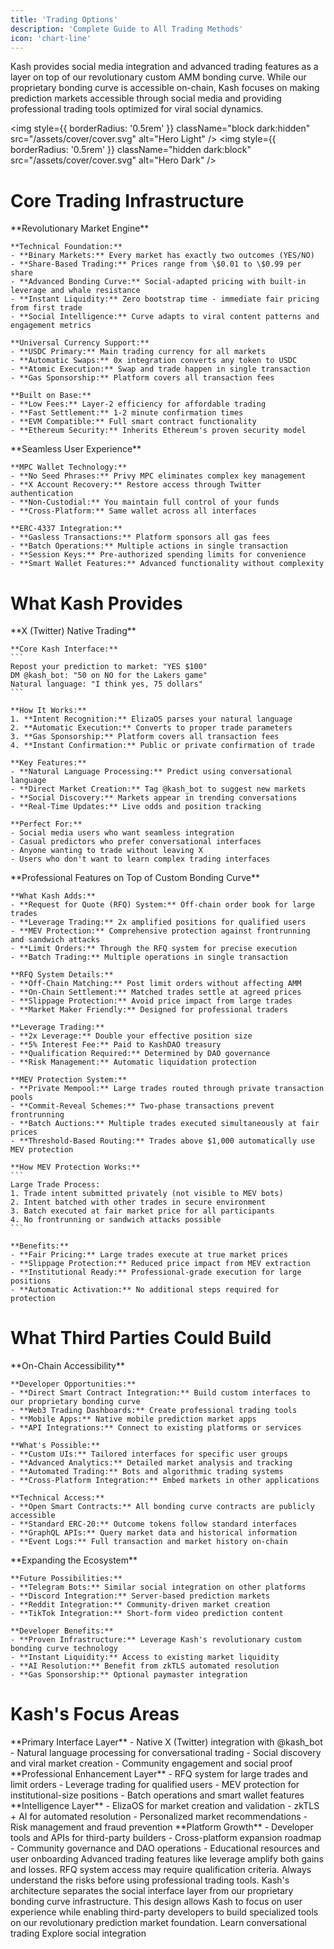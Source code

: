 ```yaml
---
title: 'Trading Options'
description: 'Complete Guide to All Trading Methods'
icon: 'chart-line'
---
```


<Note>
Kash provides social media integration and advanced trading features as a layer on top of our revolutionary custom AMM bonding curve. While our proprietary bonding curve is accessible on-chain, Kash focuses on making prediction markets accessible through social media and providing professional trading tools optimized for viral social dynamics.
</Note>

<img
  style={{ borderRadius: '0.5rem' }}
  className="block dark:hidden"
  src="/assets/cover/cover.svg"
  alt="Hero Light"
/>
<img
  style={{ borderRadius: '0.5rem' }}
  className="hidden dark:block"
  src="/assets/cover/cover.svg"
  alt="Hero Dark"
/>

# Core Trading Infrastructure

<AccordionGroup>
  <Accordion title="Custom AMM Bonding Curve">
    **Revolutionary Market Engine**
    
    **Technical Foundation:**
    - **Binary Markets:** Every market has exactly two outcomes (YES/NO)
    - **Share-Based Trading:** Prices range from \$0.01 to \$0.99 per share
    - **Advanced Bonding Curve:** Social-adapted pricing with built-in leverage and whale resistance
    - **Instant Liquidity:** Zero bootstrap time - immediate fair pricing from first trade
    - **Social Intelligence:** Curve adapts to viral content patterns and engagement metrics
    
    **Universal Currency Support:**
    - **USDC Primary:** Main trading currency for all markets
    - **Automatic Swaps:** 0x integration converts any token to USDC
    - **Atomic Execution:** Swap and trade happen in single transaction
    - **Gas Sponsorship:** Platform covers all transaction fees
    
    **Built on Base:**
    - **Low Fees:** Layer-2 efficiency for affordable trading
    - **Fast Settlement:** 1-2 minute confirmation times
    - **EVM Compatible:** Full smart contract functionality
    - **Ethereum Security:** Inherits Ethereum's proven security model
  </Accordion>
  
  <Accordion title="Account Abstraction & Wallet Management">
    **Seamless User Experience**
    
    **MPC Wallet Technology:**
    - **No Seed Phrases:** Privy MPC eliminates complex key management
    - **X Account Recovery:** Restore access through Twitter authentication
    - **Non-Custodial:** You maintain full control of your funds
    - **Cross-Platform:** Same wallet across all interfaces
    
    **ERC-4337 Integration:**
    - **Gasless Transactions:** Platform sponsors all gas fees
    - **Batch Operations:** Multiple actions in single transaction
    - **Session Keys:** Pre-authorized spending limits for convenience
    - **Smart Wallet Features:** Advanced functionality without complexity
  </Accordion>
</AccordionGroup>

# What Kash Provides

<Tabs>
  <Tab title="Social Media Integration">
    **X (Twitter) Native Trading**
    
    **Core Kash Interface:**
    ```
    Repost your prediction to market: "YES $100"
    DM @kash_bot: "50 on NO for the Lakers game"
    Natural language: "I think yes, 75 dollars"
    ```
    
    **How It Works:**
    1. **Intent Recognition:** ElizaOS parses your natural language
    2. **Automatic Execution:** Converts to proper trade parameters
    3. **Gas Sponsorship:** Platform covers all transaction fees
    4. **Instant Confirmation:** Public or private confirmation of trade
    
    **Key Features:**
    - **Natural Language Processing:** Predict using conversational language
    - **Direct Market Creation:** Tag @kash_bot to suggest new markets
    - **Social Discovery:** Markets appear in trending conversations
    - **Real-Time Updates:** Live odds and position tracking
    
    **Perfect For:**
    - Social media users who want seamless integration
    - Casual predictors who prefer conversational interfaces
    - Anyone wanting to trade without leaving X
    - Users who don't want to learn complex trading interfaces
  </Tab>
  
  <Tab title="Advanced Trading Layer">
    **Professional Features on Top of Custom Bonding Curve**
    
    **What Kash Adds:**
    - **Request for Quote (RFQ) System:** Off-chain order book for large trades
    - **Leverage Trading:** 2x amplified positions for qualified users
    - **MEV Protection:** Comprehensive protection against frontrunning and sandwich attacks
    - **Limit Orders:** Through the RFQ system for precise execution
    - **Batch Trading:** Multiple operations in single transaction
    
    **RFQ System Details:**
    - **Off-Chain Matching:** Post limit orders without affecting AMM
    - **On-Chain Settlement:** Matched trades settle at agreed prices
    - **Slippage Protection:** Avoid price impact from large trades
    - **Market Maker Friendly:** Designed for professional traders
    
    **Leverage Trading:**
    - **2x Leverage:** Double your effective position size
    - **5% Interest Fee:** Paid to KashDAO treasury
    - **Qualification Required:** Determined by DAO governance
    - **Risk Management:** Automatic liquidation protection
    
    **MEV Protection System:**
    - **Private Mempool:** Large trades routed through private transaction pools
    - **Commit-Reveal Schemes:** Two-phase transactions prevent frontrunning
    - **Batch Auctions:** Multiple trades executed simultaneously at fair prices
    - **Threshold-Based Routing:** Trades above $1,000 automatically use MEV protection
    
    **How MEV Protection Works:**
    ```
    Large Trade Process:
    1. Trade intent submitted privately (not visible to MEV bots)
    2. Intent batched with other trades in secure environment
    3. Batch executed at fair market price for all participants
    4. No frontrunning or sandwich attacks possible
    ```
    
    **Benefits:**
    - **Fair Pricing:** Large trades execute at true market prices
    - **Slippage Protection:** Reduced price impact from MEV extraction
    - **Institutional Ready:** Professional-grade execution for large positions
    - **Automatic Activation:** No additional steps required for protection
  </Tab>
</Tabs>

# What Third Parties Could Build

<AccordionGroup>
  <Accordion title="Direct Bonding Curve Interfaces">
    **On-Chain Accessibility**
    
    **Developer Opportunities:**
    - **Direct Smart Contract Integration:** Build custom interfaces to our proprietary bonding curve
    - **Web3 Trading Dashboards:** Create professional trading tools
    - **Mobile Apps:** Native mobile prediction market apps
    - **API Integrations:** Connect to existing platforms or services
    
    **What's Possible:**
    - **Custom UIs:** Tailored interfaces for specific user groups
    - **Advanced Analytics:** Detailed market analysis and tracking
    - **Automated Trading:** Bots and algorithmic trading systems
    - **Cross-Platform Integration:** Embed markets in other applications
    
    **Technical Access:**
    - **Open Smart Contracts:** All bonding curve contracts are publicly accessible
    - **Standard ERC-20:** Outcome tokens follow standard interfaces
    - **GraphQL APIs:** Query market data and historical information
    - **Event Logs:** Full transaction and market history on-chain
  </Accordion>
  
  <Accordion title="Platform Integrations">
    **Expanding the Ecosystem**
    
    **Future Possibilities:**
    - **Telegram Bots:** Similar social integration on other platforms
    - **Discord Integration:** Server-based prediction markets
    - **Reddit Integration:** Community-driven market creation
    - **TikTok Integration:** Short-form video prediction content
    
    **Developer Benefits:**
    - **Proven Infrastructure:** Leverage Kash's revolutionary custom bonding curve technology
    - **Instant Liquidity:** Access to existing market liquidity
    - **AI Resolution:** Benefit from zkTLS automated resolution
    - **Gas Sponsorship:** Optional paymaster integration
  </Accordion>
</AccordionGroup>

# Kash's Focus Areas

<Steps>
  <Step title="Social Media Integration">
    **Primary Interface Layer**
    - Native X (Twitter) integration with @kash_bot
    - Natural language processing for conversational trading
    - Social discovery and viral market creation
    - Community engagement and social proof
  </Step>
  
  <Step title="Advanced Trading Features">
    **Professional Enhancement Layer**
    - RFQ system for large trades and limit orders
    - Leverage trading for qualified users
    - MEV protection for institutional-size positions
    - Batch operations and smart wallet features
  </Step>
  
  <Step title="AI-Powered Automation">
    **Intelligence Layer**
    - ElizaOS for market creation and validation
    - zkTLS + AI for automated resolution
    - Personalized market recommendations
    - Risk management and fraud prevention
  </Step>
  
  <Step title="Ecosystem Development">
    **Platform Growth**
    - Developer tools and APIs for third-party builders
    - Cross-platform expansion roadmap
    - Community governance and DAO operations
    - Educational resources and user onboarding
  </Step>
</Steps>

<Warning>
Advanced trading features like leverage amplify both gains and losses. RFQ system access may require qualification criteria. Always understand the risks before using professional trading tools.
</Warning>

<Tip>
Kash's architecture separates the social interface layer from our proprietary bonding curve infrastructure. This design allows Kash to focus on user experience while enabling third-party developers to build specialized tools on our revolutionary prediction market foundation.
</Tip>

<CardGroup cols={2}>
  <Card
    title="Natural Language Trading"
    icon="comment"
    href="/pages/getting-started/features/natural-language"
  >
    Learn conversational trading
  </Card>
  <Card
    title="Social Features"
    icon="share-nodes"
    href="/pages/getting-started/features/social"
  >
    Explore social integration
  </Card>
</CardGroup>
